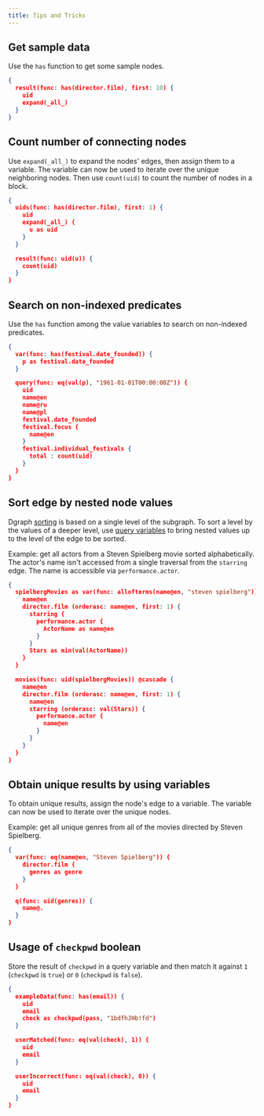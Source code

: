 ```yaml
---
title: Tips and Tricks
---
```


## Get sample data

Use the `has` function to get some sample nodes.

```json
{
  result(func: has(director.film), first: 10) {
    uid
    expand(_all_)
  }
}
```

## Count number of connecting nodes

Use `expand(_all_)` to expand the nodes' edges, then assign them to a variable.
The variable can now be used to iterate over the unique neighboring nodes. Then
use `count(uid)` to count the number of nodes in a block.

```json
{
  uids(func: has(director.film), first: 1) {
    uid
    expand(_all_) {
      u as uid
    }
  }

  result(func: uid(u)) {
    count(uid)
  }
}
```

## Search on non-indexed predicates

Use the `has` function among the value variables to search on non-indexed
predicates.

```json
{
  var(func: has(festival.date_founded)) {
    p as festival.date_founded
  }

  query(func: eq(val(p), "1961-01-01T00:00:00Z")) {
    uid
    name@en
    name@ru
    name@pl
    festival.date_founded
    festival.focus {
      name@en
    }
    festival.individual_festivals {
      total : count(uid)
    }
  }
}
```

## Sort edge by nested node values

Dgraph [sorting](./sorting) is based on a single level of the subgraph. To sort
a level by the values of a deeper level, use
[query variables](./variables#query-variables) to bring nested values up to the
level of the edge to be sorted.

Example: get all actors from a Steven Spielberg movie sorted alphabetically. The
actor's name isn't accessed from a single traversal from the `starring` edge.
The name is accessible via `performance.actor`.

```json
{
  spielbergMovies as var(func: allofterms(name@en, "steven spielberg")) {
    name@en
    director.film (orderasc: name@en, first: 1) {
      starring {
        performance.actor {
          ActorName as name@en
        }
      }
      Stars as min(val(ActorName))
    }
  }

  movies(func: uid(spielbergMovies)) @cascade {
    name@en
    director.film (orderasc: name@en, first: 1) {
      name@en
      starring (orderasc: val(Stars)) {
        performance.actor {
          name@en
        }
      }
    }
  }
}
```

## Obtain unique results by using variables

To obtain unique results, assign the node's edge to a variable. The variable can
now be used to iterate over the unique nodes.

Example: get all unique genres from all of the movies directed by Steven
Spielberg.

```json
{
  var(func: eq(name@en, "Steven Spielberg")) {
    director.film {
      genres as genre
    }
  }

  q(func: uid(genres)) {
    name@.
  }
}
```

## Usage of `checkpwd` boolean

Store the result of `checkpwd` in a query variable and then match it against `1`
(`checkpwd` is `true`) or `0` (`checkpwd` is `false`).

```json
{
  exampleData(func: has(email)) {
    uid
    email
    check as checkpwd(pass, "1bdfhJHb!fd")
  }

  userMatched(func: eq(val(check), 1)) {
    uid
    email
  }

  userIncorrect(func: eq(val(check), 0)) {
    uid
    email
  }
}
```
